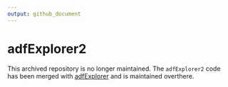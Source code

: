 ```yaml
---
output: github_document
---
```


# adfExplorer2

This archived repository is no longer maintained. The `adfExplorer2` code has been
merged with [adfExplorer](https://pepijn-devries.github.io/adfExplorer/) and is
maintained overthere.